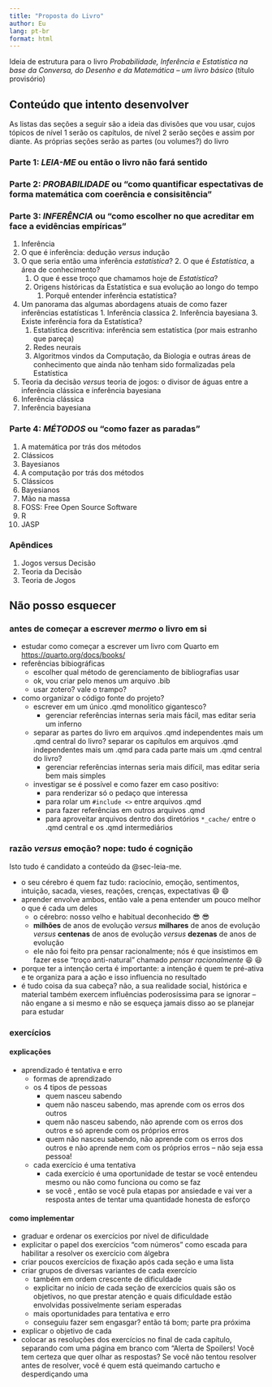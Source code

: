 ```yaml
---
title: "Proposta do Livro"
author: Eu
lang: pt-br
format: html
---
```


Ideia de estrutura para o livro *Probabilidade, Inferência e Estatística na base da Conversa, do Desenho e da Matemática -- um livro básico* (título provisório)

## Conteúdo que intento desenvolver

As listas das seções a seguir são a ideia das divisões que vou usar, cujos tópicos de nível 1 serão os capítulos, de nível 2 serão seções e assim por diante. As próprias seções serão as partes (ou volumes?) do livro

### Parte 1: ***LEIA-ME*** ou então o livro não fará sentido {#sec-leia-me}

### Parte 2: ***PROBABILIDADE*** ou "como quantificar espectativas de forma matemática com coerência e consisitência" {#sec-probabilidade}

### Parte 3: ***INFERÊNCIA*** ou "como escolher no que acreditar em face a evidências empíricas" {#sec-inferencia}

1. Inferência
  1. O que é inferência: dedução *versus* indução
  1. O que seria então uma inferência *estatística*?
    2. O que é *Estatística*, a área de conhecimento?
      1. O que é esse troço que chamamos hoje de *Estatística*?
      2. Origens históricas da Estatística e sua evolução ao longo do tempo
    1. Porquê entender inferência estatística?
  1. Um panorama das algumas abordagens atuais de como fazer inferências estatísticas
    1. Inferência classica
    2. Inferência bayesiana
    3. Existe inferência fora da Estatística?
      1. Estatística descritiva: inferência sem estatística (por mais estranho que pareça)
      1. Redes neurais
      2. Algoritmos vindos da Computação, da Biologia e outras áreas de conhecimento que ainda não tenham sido formalizadas pela Estatística
  2. Teoria da decisão *versus* teoria de jogos: o divisor de águas entre a inferência clássica e inferência bayesiana
2. Inferência clássica
3. Inferência bayesiana

### Parte 4: ***MÉTODOS*** ou "como fazer as paradas" {#sec-metodos}

1. A matemática por trás dos métodos
  1. Clássicos
  2. Bayesianos
2. A computação por trás dos métodos
  1. Clássicos
  2. Bayesianos
3. Mão na massa
  1. FOSS: Free Open Source Software
  1. R
  2. JASP

### Apêndices {#sec-apendices}

1. Jogos versus Decisão
1. Teoria da Decisão
2. Teoria de Jogos

## Não posso esquecer {#sec-nao-posso-esquecer}

### antes de começar a escrever *mermo* o livro em si

- estudar como começar a escrever um livro com Quarto em <https://quarto.org/docs/books/>
- referências bibiográficas
  - escolher qual método de gerenciamento de bibliografias usar
  - ok, vou criar pelo menos um arquivo .bib
  - usar zotero? vale o trampo?
- como organizar o código fonte do projeto?
  - escrever em um único .qmd monolítico gigantesco?
    - gerenciar referências internas seria mais fácil, mas editar seria um inferno
  - separar as partes do livro em arquivos .qmd independentes mais um .qmd central do livro? separar os capítulos em arquivos .qmd independentes mais um .qmd para cada parte mais um .qmd central do livro?
    - gerenciar referências internas seria mais difícil, mas editar seria bem mais simples
  - investigar se é possível e como fazer em caso positivo:
    - para renderizar só o pedaço que interessa
    - para rolar um `#include <>` entre arquivos .qmd
    - para fazer referências em outros arquivos .qmd
    - para aproveitar arquivos dentro dos diretórios  `*_cache/` entre o .qmd central e os .qmd intermediários

### razão *versus* emoção? nope: tudo é cognição 

Isto tudo é candidato a conteúdo da @sec-leia-me.

- o seu cérebro é quem faz tudo: raciocínio, emoção, sentimentos, intuição, sacada, vieses, reações, crenças, expectativas 😄 &#x1F604;
- aprender envolve ambos, então vale a pena entender um pouco melhor o que é cada um deles
  - o cérebro: nosso velho e habitual deconhecido  😎 &#x1F60E;
  - **milhões** de anos de evolução *versus* **milhares** de anos de evolução *versus* **centenas** de anos de evolução *versus* **dezenas** de anos de evolução
  - ele não foi feito pra pensar racionalmente; nós é que insistimos em fazer esse "troço anti-natural" chamado *pensar racionalmente* 😆 &#x1F606;
- porque ter a intenção certa é importante: a intenção é quem te pré-ativa e te organiza para a ação e isso influencia no resultado
- é tudo coisa da sua cabeça? não, a sua realidade social, histórica e material também exercem influências poderosíssima para se ignorar -- não engane a si mesmo e não se esqueça jamais disso ao se planejar para estudar

### exercícios

#### explicações

- aprendizado é tentativa e erro
  - formas de aprendizado
  - os 4 tipos de pessoas
    - quem nasceu sabendo
    - quem não nasceu sabendo, mas aprende com os erros dos outros
    - quem não nasceu sabendo, não aprende com os erros dos outros e só aprende com os próprios erros
    - quem não nasceu sabendo, não aprende com os erros dos outros e não aprende nem com os próprios erros -- não seja essa pessoa!
  - cada exercício é uma tentativa
    - cada exercício é uma oportunidade de testar se você entendeu mesmo ou não como funciona ou como se faz
    - se você , então se você pula etapas por ansiedade e vai ver a resposta antes de tentar uma quantidade honesta de esforço

#### como implementar

- graduar e ordenar os exercícios por nível de dificuldade
- explicitar o papel dos exercícios "com números" como escada para habilitar a resolver os exercício com álgebra
- criar poucos exercícios de fixação após cada seção e uma lista
- criar grupos de diversas variantes de cada exercício
  - também em ordem crescente de dificuldade
  - explicitar no início de cada seção de exercícios quais são os objetivos, no que prestar atenção e quais dificuldade estão envolvidas possivelmente seriam esperadas
  - mais oportunidades para tentativa e erro
  - conseguiu fazer sem engasgar? então tá bom; parte pra próxima
- explicar o objetivo de cada
- colocar as resoluções dos exercícios no final de cada capítulo, separando com uma página em branco com "Alerta de Spoilers! Você tem certeza que quer olhar as respostas?  Se você não tentou resolver antes de resolver, você é quem está queimando cartucho e desperdiçando uma 
